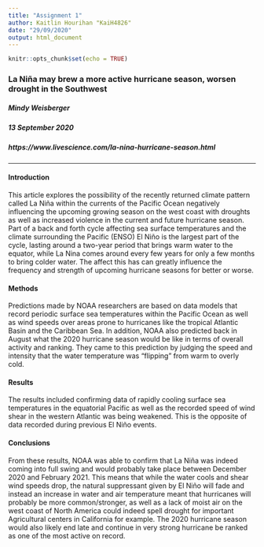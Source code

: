 ```yaml
---
title: "Assignment 1"
author: Kaitlin Hourihan "KaiH4826"
date: "29/09/2020"
output: html_document
---
```


```r
knitr::opts_chunk$set(echo = TRUE)
```

### La Niña may brew a more active hurricane season, worsen drought in the Southwest 
##### Mindy Weisberger
##### 13 September 2020
##### https://www.livescience.com/la-nina-hurricane-season.html

***
#### Introduction
This article explores the possibility of the recently returned climate pattern called La Niña within the currents of the Pacific Ocean negatively influencing the upcoming growing season on the west coast with droughts as well as increased violence in the current and future hurricane season. Part of a back and forth cycle affecting sea surface temperatures and the climate surrounding the Pacific (ENSO) El Niño is the largest part of the cycle, lasting around a two-year period that brings warm water to the equator, while La Nina comes around every few years for only a few months to bring colder water. The affect this has can greatly influence the frequency and strength of upcoming hurricane seasons for better or worse.

#### Methods
Predictions made by NOAA researchers are based on data models that record periodic surface sea temperatures within the Pacific Ocean as well as wind speeds over areas prone to hurricanes like the tropical Atlantic Basin and the Caribbean Sea. 
In addition, NOAA also predicted back in August what the 2020 hurricane season would be like in terms of overall activity and ranking. They came to this prediction by judging the speed and intensity that the water temperature was “flipping” from warm to overly cold.

#### Results
The results included confirming data of rapidly cooling surface sea temperatures in the equatorial Pacific as well as the recorded speed of wind shear in the western Atlantic was being weakened. This is the opposite of data recorded during previous El Niño events.

#### Conclusions
From these results, NOAA was able to confirm that La Niña was indeed coming into full swing and would probably take place between December 2020 and February 2021. This means that while the water cools and shear wind speeds drop, the natural suppressant given by El Niño will fade and instead an increase in water and air temperature meant that hurricanes will probably be more common/stronger, as well as a lack of moist air on the west coast of North America could indeed spell drought for important Agricultural centers in California for example. The 2020 hurricane season would also likely end late and continue in very strong hurricane be ranked as one of the most active on record.

